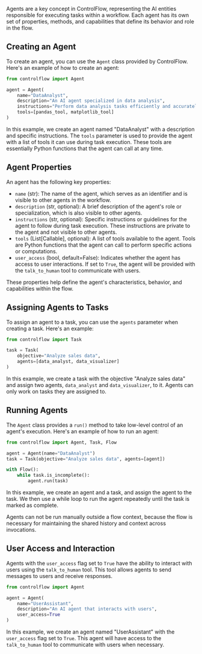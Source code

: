 
Agents are a key concept in ControlFlow, representing the AI entities responsible for executing tasks within a workflow. Each agent has its own set of properties, methods, and capabilities that define its behavior and role in the flow.

## Creating an Agent

To create an agent, you can use the `Agent` class provided by ControlFlow. Here's an example of how to create an agent:

```python
from controlflow import Agent

agent = Agent(
    name="DataAnalyst",
    description="An AI agent specialized in data analysis",
    instructions="Perform data analysis tasks efficiently and accurately",
    tools=[pandas_tool, matplotlib_tool]
)
```

In this example, we create an agent named "DataAnalyst" with a description and specific instructions. The `tools` parameter is used to provide the agent with a list of tools it can use during task execution. These tools are essentially Python functions that the agent can call at any time.

## Agent Properties

An agent has the following key properties:

- `name` (str): The name of the agent, which serves as an identifier and is visible to other agents in the workflow.
- `description` (str, optional): A brief description of the agent's role or specialization, which is also visible to other agents.
- `instructions` (str, optional): Specific instructions or guidelines for the agent to follow during task execution. These instructions are private to the agent and not visible to other agents.
- `tools` (List[Callable], optional): A list of tools available to the agent. Tools are Python functions that the agent can call to perform specific actions or computations.
- `user_access` (bool, default=False): Indicates whether the agent has access to user interactions. If set to `True`, the agent will be provided with the `talk_to_human` tool to communicate with users.

These properties help define the agent's characteristics, behavior, and capabilities within the flow.

## Assigning Agents to Tasks

To assign an agent to a task, you can use the `agents` parameter when creating a task. Here's an example:

```python
from controlflow import Task

task = Task(
    objective="Analyze sales data",
    agents=[data_analyst, data_visualizer]
)
```

In this example, we create a task with the objective "Analyze sales data" and assign two agents, `data_analyst` and `data_visualizer`, to it. Agents can only work on tasks they are assigned to.

## Running Agents

The `Agent` class provides a `run()` method to take low-level control of an agent's execution. Here's an example of how to run an agent:

```python
from controlflow import Agent, Task, Flow

agent = Agent(name="DataAnalyst")
task = Task(objective="Analyze sales data", agents=[agent])

with Flow():
    while task.is_incomplete():
        agent.run(task)
```

In this example, we create an agent and a task, and assign the agent to the task. We then use a while loop to run the agent repeatedly until the task is marked as complete.

Agents can not be run manually outside a flow context, because the flow is necessary for maintaining the shared history and context across invocations.

## User Access and Interaction

Agents with the `user_access` flag set to `True` have the ability to interact with users using the `talk_to_human` tool. This tool allows agents to send messages to users and receive responses.

```python
from controlflow import Agent

agent = Agent(
    name="UserAssistant",
    description="An AI agent that interacts with users",
    user_access=True
)
```

In this example, we create an agent named "UserAssistant" with the `user_access` flag set to `True`. This agent will have access to the `talk_to_human` tool to communicate with users when necessary.
